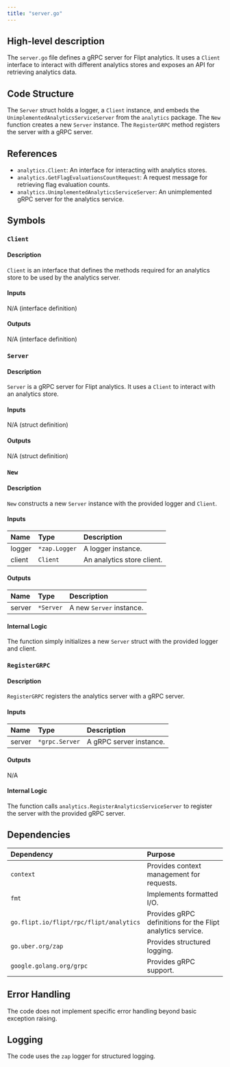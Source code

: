 ```yaml
---
title: "server.go"
---
```


## High-level description
The `server.go` file defines a gRPC server for Flipt analytics. It uses a `Client` interface to interact with different analytics stores and exposes an API for retrieving analytics data.

## Code Structure
The `Server` struct holds a logger, a `Client` instance, and embeds the `UnimplementedAnalyticsServiceServer` from the `analytics` package. The `New` function creates a new `Server` instance. The `RegisterGRPC` method registers the server with a gRPC server.

## References
- `analytics.Client`: An interface for interacting with analytics stores.
- `analytics.GetFlagEvaluationsCountRequest`: A request message for retrieving flag evaluation counts.
- `analytics.UnimplementedAnalyticsServiceServer`: An unimplemented gRPC server for the analytics service.

## Symbols

### `Client`
#### Description
`Client` is an interface that defines the methods required for an analytics store to be used by the analytics server.

#### Inputs
N/A (interface definition)

#### Outputs
N/A (interface definition)

### `Server`
#### Description
`Server` is a gRPC server for Flipt analytics. It uses a `Client` to interact with an analytics store.

#### Inputs
N/A (struct definition)

#### Outputs
N/A (struct definition)

### `New`
#### Description
`New` constructs a new `Server` instance with the provided logger and `Client`.

#### Inputs
| Name | Type | Description |
|:-----|:-----|:------------|
| logger | `*zap.Logger` | A logger instance. |
| client | `Client` | An analytics store client. |

#### Outputs
| Name | Type | Description |
|:-----|:-----|:------------|
| server | `*Server` | A new `Server` instance. |

#### Internal Logic
The function simply initializes a new `Server` struct with the provided logger and client.

### `RegisterGRPC`
#### Description
`RegisterGRPC` registers the analytics server with a gRPC server.

#### Inputs
| Name | Type | Description |
|:-----|:-----|:------------|
| server | `*grpc.Server` | A gRPC server instance. |

#### Outputs
N/A

#### Internal Logic
The function calls `analytics.RegisterAnalyticsServiceServer` to register the server with the provided gRPC server.

## Dependencies
| Dependency | Purpose |
|:-----------|:--------|
| `context` | Provides context management for requests. |
| `fmt` | Implements formatted I/O. |
| `go.flipt.io/flipt/rpc/flipt/analytics` | Provides gRPC definitions for the Flipt analytics service. |
| `go.uber.org/zap` | Provides structured logging. |
| `google.golang.org/grpc` | Provides gRPC support. |

## Error Handling
The code does not implement specific error handling beyond basic exception raising.

## Logging
The code uses the `zap` logger for structured logging.
